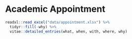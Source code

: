 # Academic Appointment

```r
readxl::read_excel("data/appointment.xlsx") %>%
  tidyr::fill(-why) %>%
  vitae::detailed_entries(what, when, with, where, why)
```
